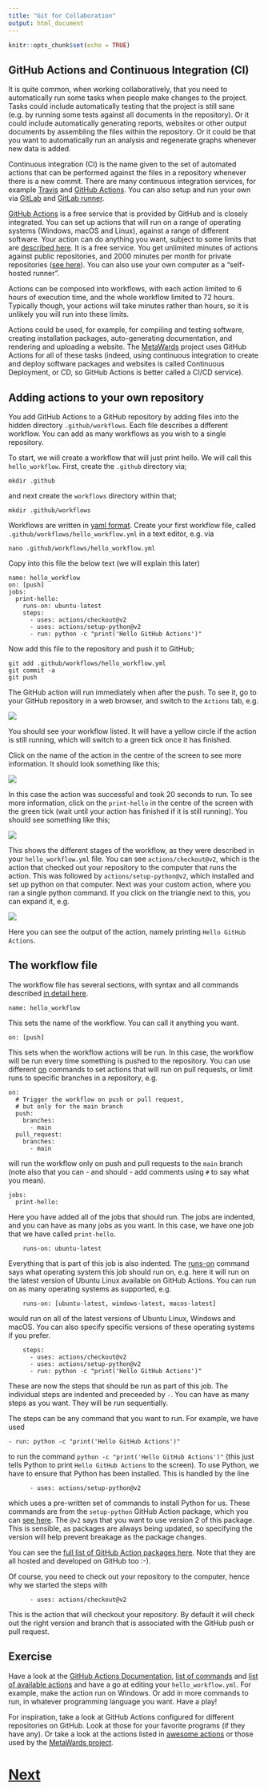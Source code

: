 ```yaml
---
title: "Git for Collaboration"
output: html_document
---
```


```r
knitr::opts_chunk$set(echo = TRUE)
```

## GitHub Actions and Continuous Integration (CI)

It is quite common, when working collaboratively, that you need to automatically
run some tasks when people make changes to the project. Tasks could include 
automatically testing that the project is still sane (e.g. by running
some tests against all documents in the repository). Or it could include
automatically generating reports, websites or other output documents by 
assembling the files within the repository. Or it could be that you want
to automatically run an analysis and regenerate graphs whenever new data
is added.

Continuous integration (CI) is the name given to the set of automated actions
that can be performed against the files in a repository whenever there
is a new commit. There are many continuous integration services, for example
[Travis](https://travis-ci.org) and [GitHub Actions](https://docs.github.com/en/actions/learn-github-actions/introduction-to-github-actions). You can also setup and 
run your own via [GitLab](https://about.gitlab.com) and [GitLab runner](https://docs.gitlab.com/runner/).

[GitHub Actions](https://docs.github.com/en/actions/learn-github-actions/introduction-to-github-actions) is a free service that is provided by GitHub and is closely
integrated. You can set up actions that will run on a range of operating
systems (Windows, macOS and Linux), against a range of different software. 
Your action can do anything you want, subject to some limits
that are [described here](https://docs.github.com/en/actions/reference/usage-limits-billing-and-administration). It is a free service. You get unlimited minutes of actions
against public repositories, and 2000 minutes per month for private 
repositories ([see here](https://docs.github.com/en/github/setting-up-and-managing-billing-and-payments-on-github/about-billing-for-github-actions)). You can also use
your own computer as a "self-hosted runner".

Actions can be composed into workflows, with each action limited to 6 hours of 
execution time, and the whole workflow limited to 72 hours. Typically though,
your actions will take minutes rather than hours, so it is unlikely you will
run into these limits.

Actions could be used, for example, for compiling and testing software, creating installation
packages, auto-generating documentation, and rendering and uploading a website. 
The [MetaWards](https://metawards.org) project uses GitHub Actions for all of these
tasks (indeed, using continuous integration to create and deploy software packages
and websites is called Continuous Deployment, or CD, so GitHub Actions is better
called a CI/CD service).

## Adding actions to your own repository

You add GitHub Actions to a GitHub repository by adding files into the hidden
directory `.github/workflows`. Each file describes a different workflow. You 
can add as many workflows as you wish to a single repository.

To start, we will create a workflow that will just print hello. We will call 
this `hello_workflow`. First, create the `.github` directory via;

```
mkdir .github
```

and next create the `workflows` directory within that;

```
mkdir .github/workflows
```

Workflows are written in [yaml format](https://yaml.org). Create your
first workflow file, called `.github/workflows/hello_workflow.yml` in a text
editor, e.g. via

```
nano .github/workflows/hello_workflow.yml
```

Copy into this file the below text (we will explain this later)

```
name: hello_workflow
on: [push]
jobs:
  print-hello:
    runs-on: ubuntu-latest
    steps:
      - uses: actions/checkout@v2
      - uses: actions/setup-python@v2
      - run: python -c "print('Hello GitHub Actions')"
```

Now add this file to the repository and push it to GitHub;

```
git add .github/workflows/hello_workflow.yml
git commit -a
git push
```

The GitHub action will run immediately when after the push. To see it, go to your
GitHub repository in a web browser, and switch to the `Actions` tab, e.g.

![](images/actions01.jpg)

You should see your workflow listed. It will have a yellow circle if the action
is still running, which will switch to a green tick once it has finished.

Click on the name of the action in the centre of the screen to see more 
information. It should look something like this;

![](images/actions02.jpg)

In this case the action was successful and took 20 seconds to run. To see more
information, click on the `print-hello` in the centre of the screen with
the green tick (wait until your action has finished if it is still running).
You should see something like this;

![](images/actions03.jpg)

This shows the different stages of the workflow, as they were described
in your `hello_workflow.yml` file. You can see `actions/checkout@v2`, which
is the action that checked out your repository to the computer that
runs the action. This was followed by `actions/setup-python@v2`, which 
installed and set up python on that computer. Next was your custom action,
where you ran a single python command. If you click on the triangle next to
this, you can expand it, e.g.

![](images/actions04.jpg)

Here you can see the output of the action, namely printing `Hello GitHub Actions`.

## The workflow file

The workflow file has several sections, with syntax and all commands
described [in detail here](https://docs.github.com/en/actions/reference/workflow-syntax-for-github-actions).

```
name: hello_workflow
```

This sets the name of the workflow. You can call it anything you want.

```
on: [push]
```

This sets when the workflow actions will be run. In this case, the workflow
will be run every time something is pushed to the repository. You can
use different [on](https://docs.github.com/en/actions/reference/workflow-syntax-for-github-actions#on) commands to set actions that will run on pull requests, 
or limit runs to specific branches in a repository, e.g.

```
on:
  # Trigger the workflow on push or pull request,
  # but only for the main branch
  push:
    branches:
      - main
  pull_request:
    branches:
      - main
```

will run the workflow only on push and pull requests to the `main` branch (note also 
that you can - and should - add comments using `#` to say what you mean).

```
jobs:
  print-hello:
```

Here you have added all of the jobs that should run. The jobs are indented, and you 
can have as many jobs as you want. In this case, we have one job that we have
called `print-hello`.

```
    runs-on: ubuntu-latest
```

Everything that is part of this job is also indented. The [runs-on](https://docs.github.com/en/actions/reference/workflow-syntax-for-github-actions#jobsjob_idruns-on)
command says what operating system this job should run on, e.g. here it will run
on the latest version of Ubuntu Linux available on GitHub Actions. You can
run on as many operating systems as supported, e.g.

```
    runs-on: [ubuntu-latest, windows-latest, macos-latest]
```

would run on all of the latest versions of Ubuntu Linux, Windows and macOS. You can
also specify specific versions of these operating systems if you prefer.

```
    steps:
      - uses: actions/checkout@v2
      - uses: actions/setup-python@v2
      - run: python -c "print('Hello GitHub Actions')"
```

These are now the steps that should be run as part of this job. The individual steps
are indented and preceeded by `-`. You can have as many steps as you want. They
will be run sequentially.

The steps can be any command that you want to run. For example, we have used

```
- run: python -c "print('Hello GitHub Actions')"
```

to run the command `python -c "print('Hello GitHub Actions')"` (this just tells
Python to print `Hello GitHub Actions` to the screen). To use Python, we have
to ensure that Python has been installed. This is handled by the line

```
      - uses: actions/setup-python@v2
```

which uses a pre-written set of commands to install Python for us. These commands
are from the `setup-python` GitHub Action package, which you can 
[see here](https://github.com/actions/setup-python). The `@v2` says that you 
want to use version 2 of this package. This is sensible, as packages are always
being updated, so specifying the version will help prevent breakage as
the package changes.

You can see the [full list of GitHub Action packages here](https://github.com/actions).
Note that they are all hosted and developed on GitHub too :-).

Of course, you need to check out your repository to the computer, hence why we started
the steps with 

```
      - uses: actions/checkout@v2
```

This is the action that will checkout your repository. By default it will check out
the right version and branch that is associated with the GitHub push or pull request.

## Exercise

Have a look at the [GitHub Actions Documentation](https://docs.github.com/en/actions/learn-github-actions/introduction-to-github-actions), 
[list of commands](https://docs.github.com/en/actions/reference/workflow-syntax-for-github-actions) and 
[list of available actions](https://github.com/actions) and have a go
at editing your `hello_workflow.yml`. For example, make the action run on Windows.
Or add in more commands to run, in whatever programming language you want.
Have a play!

For inspiration, take a look at GitHub Actions configured for different repositories
on GitHub. Look at those for your favorite programs (if they have any). Or take
a look at the actions listed in [awesome actions](https://github.com/sdras/awesome-actions)
or those used by the [MetaWards project](https://github.com/metawards/MetaWards/blob/devel/.github/workflows/main.yaml).

# [Next](bestpractice.html)
